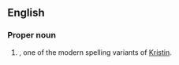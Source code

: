 ==English==

===Proper noun===
{{en-proper noun}}

# {{given name|female|from=Ancient Greek}}, one of the modern spelling variants of [[Kristin]].